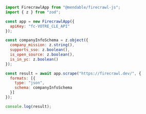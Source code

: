 ```js Node
import FirecrawlApp from "@mendable/firecrawl-js";
import { z } from "zod";

const app = new FirecrawlApp({
  apiKey: "fc-VOTRE_CLE_API"
});

const companyInfoSchema = z.object({
  company_mission: z.string(),
  supports_sso: z.boolean(),
  is_open_source: z.boolean(),
  is_in_yc: z.boolean()
});

const result = await app.scrape("https://firecrawl.dev/", {
  formats: [{
    type: "json",
    schema: companyInfoSchema
  }]
});

console.log(result);
```
